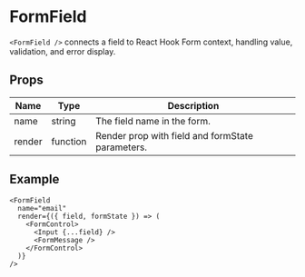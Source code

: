 # FormField

`<FormField />` connects a field to React Hook Form context, handling value, validation, and error display.

## Props

| Name   | Type     | Description                                      |
|--------|----------|--------------------------------------------------|
| name   | string   | The field name in the form.                      |
| render | function | Render prop with field and formState parameters.  |

## Example

```tsx
<FormField
  name="email"
  render={({ field, formState }) => (
    <FormControl>
      <Input {...field} />
      <FormMessage />
    </FormControl>
  )}
/>
``` 